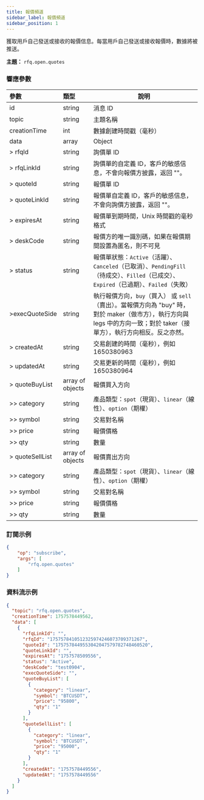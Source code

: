 ```yaml
---
title: 報價頻道
sidebar_label: 報價頻道
sidebar_position: 1
---
```


獲取用戶自己發送或接收的報價信息。每當用戶自己發送或接收報價時，數據將被推送。

**主題：** `rfq.open.quotes`

### 響應參數
| 參數 | 類型 | 說明 |
|:----- |:-----|----- |
|id |string |消息 ID|
|topic | string  | 主題名稱                                                                                                                              |
|creationTime | int   | 數據創建時間戳（毫秒）                                                                                                              |
|data |array |Object |
| > rfqId         | string           | 詢價單 ID                                                                                                                             |
| > rfqLinkId     | string           | 詢價單的自定義 ID，客戶的敏感信息，不會向報價方披露，返回 ""。                |
| > quoteId       | string           | 報價單 ID                                                                                                                           |
| > quoteLinkId   | string           | 報價單自定義 ID，客戶的敏感信息，不會向詢價方披露，返回 ""。                     |
| > expiresAt     | string           | 報價單到期時間，Unix 時間戳的毫秒格式                                                     |
| > deskCode      | string           | 報價方的唯一識別碼，如果在報價期間設置為匿名，則不可見             |
| > status        | string           | 報價單狀態：`Active`（活躍）、`Canceled`（已取消）、`PendingFill`（待成交）、`Filled`（已成交）、`Expired`（已過期）、`Failed`（失敗）                                                           |
| >execQuoteSide | string           | 執行報價方向，`buy`（買入） 或 `sell`（賣出）。當報價方向為 "buy" 時，對於 maker（做市方），執行方向與 legs 中的方向一致；對於 taker（接單方），執行方向相反。反之亦然。 |
| > createdAt     | string           | 交易創建的時間（毫秒），例如 1650380963                                                                         |
| > updatedAt     | string           | 交易更新的時間（毫秒），例如 1650380964                                                                         |
| > quoteBuyList  | array of objects | 報價買入方向                                                                                                                |
| >> category     | string           | 產品類型：`spot`（現貨）、`linear`（線性）、`option`（期權）                                                                                                   |
| >> symbol       | string           | 交易對名稱                                                                                                               |
| >> price        | string           | 報價價格                                                                                    |
| >> qty          | string           | 數量                                                                                                                               |
| > quoteSellList | array of objects | 報價賣出方向                                                                                                               |
| >> category     | string           | 產品類型：`spot`（現貨）、`linear`（線性）、`option`（期權）                                                                                                 |
| >> symbol       | string           | 交易對名稱                                                                                                           |
| >> price        | string           | 報價價格                                                                                                                            |
| >> qty          | string           | 數量                                                                                                                               |

### 訂閱示例
```json
{
    "op": "subscribe",
    "args": [
        "rfq.open.quotes"
    ]
}
```

### 資料流示例

```json
{
  "topic": "rfq.open.quotes",
  "creationTime": 1757578449562,
  "data": [
    {
      "rfqLinkId": "",
      "rfqId": "1757578410512325974246073709371267",
      "quoteId": "1757578449553042047579782748460520",
      "quoteLinkId": "",
      "expiresAt": "1757578509556",
      "status": "Active",
      "deskCode": "test0904",
      "execQuoteSide": "",
      "quoteBuyList": [
        {
          "category": "linear",
          "symbol": "BTCUSDT",
          "price": "95800",
          "qty": "1"
        }
      ],
      "quoteSellList": [
        {
          "category": "linear",
          "symbol": "BTCUSDT",
          "price": "95000",
          "qty": "1"
        }
      ],
      "createdAt": "1757578449556",
      "updatedAt": "1757578449556"
    }
  ]
}
```
